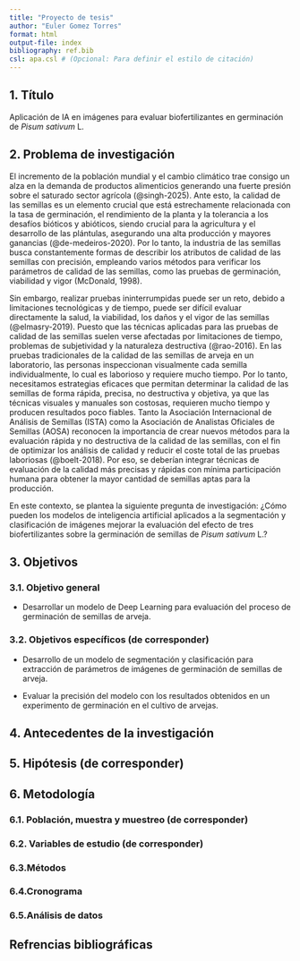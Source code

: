 ```yaml
---
title: "Proyecto de tesis"
author: "Euler Gomez Torres"
format: html
output-file: index
bibliography: ref.bib
csl: apa.csl # (Opcional: Para definir el estilo de citación)
---
```


## 1. Título

Aplicación de IA en imágenes para evaluar biofertilizantes en germinación de *Pisum sativum* L.

## 2. Problema de investigación

El incremento de la población mundial y el cambio climático  trae consigo un alza en la demanda de productos alimenticios generando una fuerte presión sobre el saturado sector agrícola (@singh-2025). Ante esto, la calidad de las semillas es un elemento crucial que está estrechamente relacionada con la tasa de germinación, el rendimiento de la planta y la tolerancia a los desafíos bióticos y abióticos, siendo crucial para la agricultura y el desarrollo de las plántulas, asegurando una alta producción y mayores ganancias (@de-medeiros-2020). Por lo tanto, la industria de las semillas busca constantemente formas de describir los atributos de calidad de las semillas con precisión, empleando varios métodos para verificar los parámetros de calidad de las semillas, como las pruebas de germinación, viabilidad y vigor (McDonald, 1998).

Sin embargo, realizar pruebas ininterrumpidas puede ser un reto, debido a limitaciones tecnológicas y de tiempo, puede ser difícil evaluar directamente la salud, la viabilidad, los daños y el vigor de las semillas (@elmasry-2019). Puesto que las técnicas aplicadas para las pruebas de calidad de las semillas suelen verse afectadas por limitaciones de tiempo, problemas de subjetividad y la naturaleza destructiva (@rao-2016). En las pruebas tradicionales de la calidad de las semillas de arveja en un laboratorio, las personas inspeccionan visualmente cada semilla individualmente, lo cual es laborioso y requiere mucho tiempo. Por lo tanto, necesitamos estrategias eficaces que permitan determinar la calidad de las semillas de forma rápida, precisa, no destructiva y objetiva, ya que las técnicas visuales y manuales son costosas, requieren mucho tiempo y producen resultados poco fiables. Tanto la Asociación Internacional de Análisis de Semillas (ISTA) como la Asociación de Analistas Oficiales de Semillas (AOSA) reconocen la importancia de crear nuevos métodos para la evaluación rápida y no destructiva de la calidad de las semillas, con el fin de optimizar los análisis de calidad y reducir el coste total de las pruebas laboriosas (@boelt-2018). Por eso, se deberían integrar técnicas de evaluación de la calidad más precisas y rápidas con mínima participación humana para obtener la mayor cantidad de semillas aptas para la producción. 

En este contexto, se plantea la siguiente pregunta de investigación: ¿Cómo pueden los modelos de inteligencia artificial aplicados a la segmentación y clasificación de imágenes mejorar la evaluación del efecto de tres biofertilizantes sobre la germinación de semillas de *Pisum sativum* L.?


## 3. Objetivos

### 3.1. Objetivo general

- Desarrollar un modelo de Deep Learning para evaluación del proceso de germinación de semillas de arveja.

### 3.2. Objetivos específicos (de corresponder)

- Desarrollo de un modelo de segmentación y clasificación para extracción de parámetros de imágenes de germinación de semillas de arveja.

- Evaluar la precisión del modelo con los resultados obtenidos en un experimento de germinación en el cultivo de arvejas.

## 4. Antecedentes de la investigación

## 5. Hipótesis (de corresponder)

## 6. Metodología

### 6.1. Población, muestra y muestreo (de corresponder)

### 6.2. Variables de estudio (de corresponder)

### 6.3.Métodos

### 6.4.Cronograma

### 6.5.Análisis de datos

## Refrencias bibliográficas

